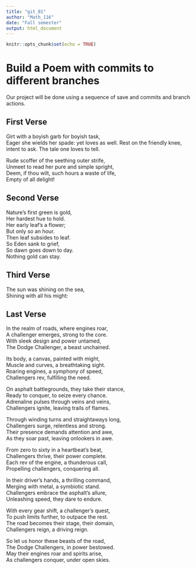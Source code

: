 ```yaml
---
title: "git_01"
author: "Math_116"
date: "Fall semester"
output: html_document
---
```


```r
knitr::opts_chunk$set(echo = TRUE)
```
# Build a Poem with commits to different branches
Our project will be done using a sequence of save and commits and branch actions.
<!-- Do not modify or change any text in "!--" bracketed areas such as this --- these are instructions to
you, if you change any of this the git program will notice it and compromise your git merging strategy !-->

## First Verse 
<!--Put the first five lines of a poem by Lewis Carrol in this section!-->

Girt with a boyish garb for boyish task,  
   Eager she wields her spade: yet loves as well. 
Rest on the friendly knee, intent to ask. 
         The tale one loves to tell.  

Rude scoffer of the seething outer strife,  
   Unmeet to read her pure and simple spright,  
Deem, if thou wilt, such hours a waste of life,  
         Empty of all delight!  

## Second Verse
<!--Put the first five lines of a poem by Robert Frost here!-->
Nature’s first green is gold,  
Her hardest hue to hold.  
Her early leaf’s a flower;  
But only so an hour.  
Then leaf subsides to leaf.  
So Eden sank to grief,  
So dawn goes down to day.  
Nothing gold can stay.  

## Third Verse
<!--Put the first two verses of The Walrus and the Carpenter here!-->

The sun was shining on the sea,  
      Shining with all his might:  
      
## Last Verse
<!--Put a short poem you created using chatGPT of 20 to 30 lines,here!-->


In the realm of roads, where engines roar,  
A challenger emerges, strong to the core.  
With sleek design and power untamed,  
The Dodge Challenger, a beast unchained.  

Its body, a canvas, painted with might,  
Muscle and curves, a breathtaking sight.  
Roaring engines, a symphony of speed,  
Challengers rev, fulfilling the need.  

On asphalt battlegrounds, they take their stance,  
Ready to conquer, to seize every chance.  
Adrenaline pulses through veins and veins,  
Challengers ignite, leaving trails of flames.  

Through winding turns and straightaways long,  
Challengers surge, relentless and strong.  
Their presence demands attention and awe,  
As they soar past, leaving onlookers in awe.  

From zero to sixty in a heartbeat's beat,  
Challengers thrive, their power complete.  
Each rev of the engine, a thunderous call,  
Propelling challengers, conquering all.  

In their driver's hands, a thrilling command,  
Merging with metal, a symbiotic stand.  
Challengers embrace the asphalt's allure,  
Unleashing speed, they dare to endure.  

With every gear shift, a challenger's quest,  
To push limits further, to outpace the rest.  
The road becomes their stage, their domain,  
Challengers reign, a driving reign.  

So let us honor these beasts of the road,  
The Dodge Challengers, in power bestowed.  
May their engines roar and spirits arise,  
As challengers conquer, under open skies.  
